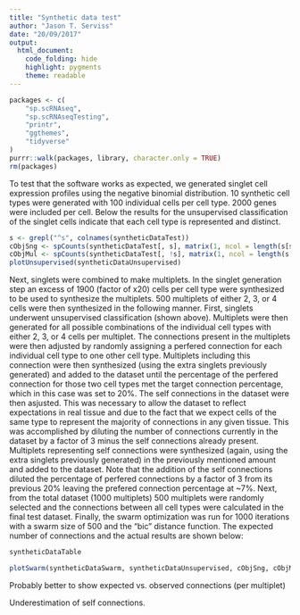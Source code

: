 ```yaml
---
title: "Synthetic data test"
author: "Jason T. Serviss"
date: "20/09/2017"
output:
  html_document:
    code_folding: hide
    highlight: pygments
    theme: readable
---
```


```r
packages <- c(
    "sp.scRNAseq",
    "sp.scRNAseqTesting",
    "printr",
    "ggthemes",
    "tidyverse"
)
purrr::walk(packages, library, character.only = TRUE)
rm(packages)
```

To test that the software works as expected, we generated singlet cell expression profiles using the negative binomial distribution. 10 synthetic cell types were generated with 100 individual cells per cell type. 2000 genes were included per cell. Below the results for the unsupervised classification of the singlet cells indicate that each cell type is represented and distinct.
```r
s <- grepl("^s", colnames(syntheticDataTest))
cObjSng <- spCounts(syntheticDataTest[, s], matrix(1, ncol = length(s[s])))
cObjMul <- spCounts(syntheticDataTest[, !s], matrix(1, ncol = length(s[!s])))
plotUnsupervised(syntheticDataUnsupervised)
```

Next, singlets were combined to make multiplets. In the singlet generation step an excess of 1900 (factor of x20) cells per cell type were synthesized to be used to synthesize the multiplets. 500 multiplets of either 2, 3, or 4 cells were then synthesized in the following manner. First, singlets underwent unsupervised classification (shown above). Multiplets were then generated for all possible combinations of the individual cell types with either 2, 3, or 4 cells per multiplet. The connections present in the multiplets were then adjusted by randomly assigning a perfered connection for each individual cell type to one other cell type. Multiplets including this connection were then synthesized (using the extra singlets previously generated) and added to the dataset until the percentage of the perfered connection for those two cell types met the target connection percentage, which in this case was set to 20%. The self connections in the dataset were then asjusted. This was necessary to allow the dataset to reflect expectations in real tissue and due to the fact that we expect cells of the same type to represent the majority of connections in any given tissue. This was accomplished by diluting the number of connections currently in the dataset by a factor of 3 minus the self connections already present. Multiplets representing self connections were synthesized (again, using the extra singlets previously generated) in the previously mentioned amount and added to the dataset. Note that the addition of the self connections diluted the percentage of perfered connections by 
a factor of 3 from its previous 20% leaving the prefered connection percentage at ~7%. Next, from the total dataset (1000 multiplets) 500 multiplets were randomly selected and the connections between all cell types were calculated in the final test dataset. Finally, the swarm optimization was run for 1000 iterations with a swarm size of 500 and the "bic" distance function. The expected number of connections and the actual results are shown below:

```r
syntheticDataTable
```

```r
plotSwarm(syntheticDataSwarm, syntheticDataUnsupervised, cObjSng, cObjMul, type = "edgeBar")
```

Probably better to show expected vs. observed connections (per multiplet)

Underestimation of self connections.
